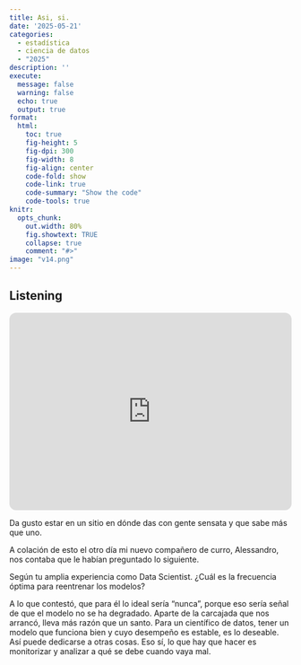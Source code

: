 ```yaml
---
title: Asi, si. 
date: '2025-05-21'
categories: 
  - estadística
  - ciencia de datos
  - "2025"
description: ''
execute: 
  message: false
  warning: false
  echo: true
  output: true
format: 
  html: 
    toc: true
    fig-height: 5
    fig-dpi: 300
    fig-width: 8
    fig-align: center
    code-fold: show
    code-link: true
    code-summary: "Show the code"
    code-tools: true 
knitr:
  opts_chunk:
    out.width: 80%
    fig.showtext: TRUE
    collapse: true
    comment: "#>"
image: "v14.png"
---
```




::: callout-note
## Listening

<iframe style="border-radius:12px" src="https://open.spotify.com/embed/track/0Yncd2CxjjlWLrIukzsk2M?utm_source=generator" width="100%" height="352" frameBorder="0" allowfullscreen="" allow="autoplay; clipboard-write; encrypted-media; fullscreen; picture-in-picture" loading="lazy">
</iframe>
:::


Da gusto estar en un sitio en dónde das con gente sensata y que sabe más que uno. 

A colación de esto el otro día mi nuevo compañero de curro, Alessandro, nos contaba que le habían preguntado  lo siguiente. 



::: callout-important 
Según tu amplia experiencia como Data Scientist. ¿Cuál es la frecuencia óptima para reentrenar los modelos? 
:::

A lo que contestó, que para él lo ideal sería  "nunca", porque eso sería señal de que el modelo no se ha degradado. 
Aparte de la carcajada que nos arrancó, lleva más razón que un santo.  Para un científico de datos, tener un modelo que 
funciona bien y cuyo desempeño es estable,  es lo deseable. Así puede dedicarse a otras cosas. Eso sí, lo que hay 
que hacer es monitorizar y analizar a qué se debe cuando vaya mal. 



